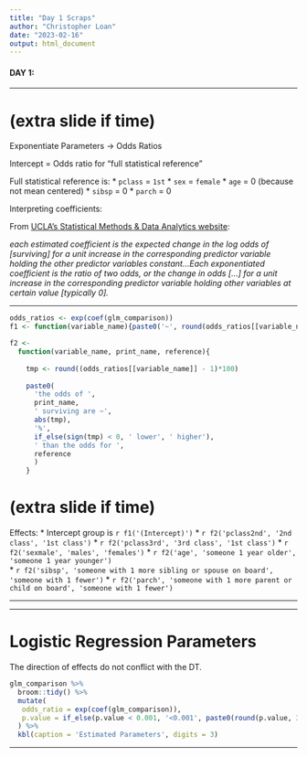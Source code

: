 ```yaml
---
title: "Day 1 Scraps"
author: "Christopher Loan"
date: "2023-02-16"
output: html_document
---
```


#### DAY 1: 



---

# (extra slide if time)

Exponentiate Parameters -> Odds Ratios

Intercept = Odds ratio for "full statistical reference" 

Full statistical reference is:
  * `pclass` = `1st`
  * `sex` = `female`
  * `age` = 0 (because not mean centered)
  * `sibsp` = 0
  * `parch` = 0
  
Interpreting coefficients:

From [UCLA's Statistical Methods & Data Analytics website](https://stats.oarc.ucla.edu/other/mult-pkg/faq/general/faq-how-do-i-interpret-odds-ratios-in-logistic-regression/): 

*each estimated coefficient is the expected change in the log odds of [surviving] for a unit increase in the corresponding predictor variable holding the other predictor variables constant...Each exponentiated coefficient is the ratio of two odds, or the change in odds [...] for a unit increase in the corresponding predictor variable holding other variables at certain value [typically 0].*

---

```r
odds_ratios <- exp(coef(glm_comparison))
f1 <- function(variable_name){paste0('~', round(odds_ratios[[variable_name]]), ' times more likely to survive than die')}

f2 <- 
  function(variable_name, print_name, reference){
    
    tmp <- round((odds_ratios[[variable_name]] - 1)*100) 
    
    paste0(
      'the odds of ', 
      print_name, 
      ' surviving are ~', 
      abs(tmp),
      '%', 
      if_else(sign(tmp) < 0, ' lower', ' higher'),
      ' than the odds for ', 
      reference
      )
    }

```

# (extra slide if time)


Effects:
* Intercept group is `r f1('(Intercept)')`
* `r f2('pclass2nd', '2nd class', '1st class')` 
* `r f2('pclass3rd', '3rd class', '1st class')` 
* `r f2('sexmale', 'males', 'females')` 
* `r f2('age', 'someone 1 year older', 'someone 1 year younger')`  
* `r f2('sibsp', 'someone with 1 more sibling or spouse on board', 'someone with 1 fewer')`
* `r f2('parch', 'someone with 1 more parent or child on board', 'someone with 1 fewer')`

---

---

# Logistic Regression Parameters

The direction of effects do not conflict with the DT. 

```r
glm_comparison %>% 
  broom::tidy() %>% 
  mutate(
   odds_ratio = exp(coef(glm_comparison)),
   p.value = if_else(p.value < 0.001, '<0.001', paste0(round(p.value, 3)))
  ) %>% 
  kbl(caption = 'Estimated Parameters', digits = 3)
```

---
